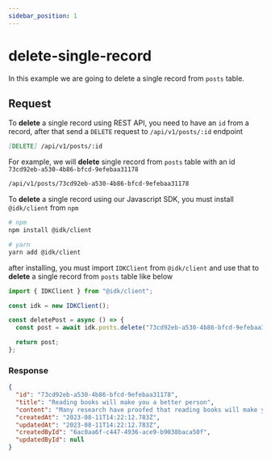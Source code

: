 ```yaml
---
sidebar_position: 1
---
```


# delete-single-record


In this example we are going to delete a single record from `posts` table.

## Request

<Tabs>
  <TabItem value="rest_api" label="REST API" default>
  To <b>delete</b> a single record using REST API, you need to have an <code>id</code> from a  record, after that send a <code>DELETE</code> request to <code>/api/v1/posts/:id</code> endpoint

```md
[DELETE] /api/v1/posts/:id
```

For example, we will <b>delete</b> single record from <code>posts</code> table with an id <code>73cd92eb-a530-4b86-bfcd-9efebaa31178</code>

```md title="[DELETE]"
/api/v1/posts/73cd92eb-a530-4b86-bfcd-9efebaa31178
```

  </TabItem>
  <TabItem value="js_sdk" label="Javascript SDK">
  To <b>delete</b> a single record using our Javascript SDK, you must install <code>@idk/client</code> from <code>npm</code>

```bash
# npm
npm install @idk/client

# yarn
yarn add @idk/client
```

after installing, you must import <code>IDKClient</code> from <code>@idk/client</code> and use that to **delete** a single record from <code>posts</code> table like below

```javascript
import { IDKClient } from "@idk/client";

const idk = new IDKClient();

const deletePost = async () => {
  const post = await idk.posts.delete("73cd92eb-a530-4b86-bfcd-9efebaa31178");

  return post;
};
```

  </TabItem>
</Tabs>

### Response

<BrowserWindow url="/posts/73cd92eb-a530-4b86-bfcd-9efebaa31178">

```json
{
  "id": "73cd92eb-a530-4b86-bfcd-9efebaa31178",
  "title": "Reading books will make you a better person",
  "content": "Many research have proofed that reading books will make you smart and wiser",
  "createdAt": "2023-08-11T14:22:12.783Z",
  "updatedAt": "2023-08-11T14:22:12.783Z",
  "createdById": "6ac0aa6f-c447-4936-ace9-b9038baca50f",
  "updatedById": null
}
```

</BrowserWindow>

